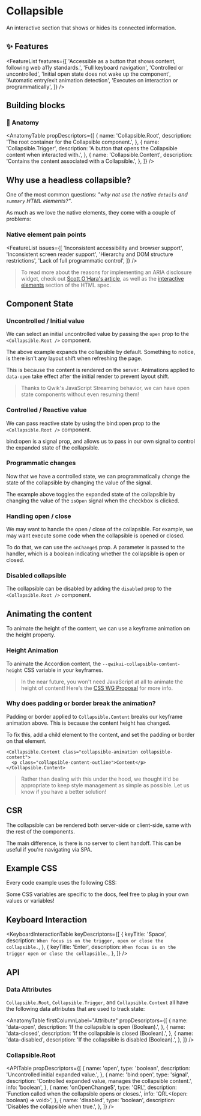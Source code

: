 

<StatusBanner status={statusByComponent.headless.Collapsible} />

# Collapsible

An interactive section that shows or hides its connected information.

<ShowcaseHero />

## ✨ Features

<FeatureList
  features={[
    'Accessible as a button that shows content, following web a11y standards.',
    'Full keyboard navigation',
    'Controlled or uncontrolled',
    'Initial open state does not wake up the component',
    'Automatic entry/exit animation detection',
    'Executes on interaction or programmatically',
  ]}
/>

## Building blocks

<CodeSnippetBuildingBlocks />

### 🎨 Anatomy

<AnatomyTable
  propDescriptors={[
    {
      name: 'Collapsible.Root',
      description: 'The root container for the Collapsible component.',
    },
    {
      name: 'Collapsible.Trigger',
      description: 'A button that opens the Collapsible content when interacted with.',
    },
    {
      name: 'Collapsible.Content',
      description: 'Contains the content associated with a Collapsible.',
    },
  ]}
/>

## Why use a headless collapsible?

One of the most common questions: _"why not use the native `details` and `summary` HTML elements?"_.

As much as we love the native elements, they come with a couple of problems:

### Native element pain points

<FeatureList
  issues={[
    'Inconsistent accessibility and browser support',
    'Inconsistent screen reader support',
    'Hierarchy and DOM structure restrictions',
    'Lack of full programmatic control',
  ]}
/>

> To read more about the reasons for implementing an ARIA disclosure widget, check out [Scott O'Hara's article](https://www.scottohara.me/blog/2022/09/12/details-summary.html), as well as the [interactive elements](https://html.spec.whatwg.org/multipage/interactive-elements.html#interactive-elements) section of the HTML spec.

## Component State

### Uncontrolled / Initial value

We can select an initial uncontrolled value by passing the `open` prop to the `<Collapsible.Root />` component.

<ShowcaseOpen />

The above example expands the collapsible by default. Something to notice, is there isn't any layout shift when refreshing the page.

This is because the content is rendered on the server. Animations applied to `data-open` take effect after the initial render to prevent layout shift.

> Thanks to Qwik's JavaScript Streaming behavior, we can have open state components without even resuming them!

### Controlled / Reactive value

We can pass reactive state by using the bind:open prop to the `<Collapsible.Root />` component.

<ShowcaseBindOpen />

bind:open is a signal prop, and allows us to pass in our own signal to control the expanded state of the collapsible.

### Programmatic changes

Now that we have a controlled state, we can programmatically change the state of the collapsible by changing the value of the signal.

<ShowcaseProgrammatic />

The example above toggles the expanded state of the collapsible by changing the value of the `isOpen` signal when the checkbox is clicked.

### Handling open / close

We may want to handle the open / close of the collapsible. For example, we may want execute some code when the collapsible is opened or closed.

<ShowcaseOpenChange />

To do that, we can use the `onChange$` prop. A parameter is passed to the handler, which is a boolean indicating whether the collapsible is open or closed.

### Disabled collapsible

<ShowcaseDisabled />

The collapsible can be disabled by adding the `disabled` prop to the `<Collapsible.Root />` component.

## Animating the content

To animate the height of the content, we can use a keyframe animation on the height property.

<ShowcaseAnimation />

### Height Animation

To animate the Accordion content, the `--qwikui-collapsible-content-height` CSS variable in your keyframes.

<ShowcaseAnimation />

> In the near future, you won't need JavaScript at all to animate the height of content! Here's the [CSS WG Proposal](https://github.com/w3c/csswg-drafts/blob/main/css-values-5/calc-size-explainer.md) for more info.

<CodeSnippetAnimationsCss />

### Why does padding or border break the animation?

Padding or border applied to `Collapsible.Content` breaks our keyframe animation above. This is because the content height has changed.

To fix this, add a child element to the content, and set the padding or border on that element.

```tsx
<Collapsible.Content class="collapsible-animation collapsible-content">
  <p class="collapsible-content-outline">Content</p>
</Collapsible.Content>
```

> Rather than dealing with this under the hood, we thought it'd be appropriate to keep style management as simple as possible. Let us know if you have a better solution!

## CSR

The collapsible can be rendered both server-side or client-side, same with the rest of the components.

<ShowcaseCsr />

The main difference, is there is no server to client handoff. This can be useful if you're navigating via SPA.

## Example CSS

<CodeSnippetCollapsibleCss />

Every code example uses the following CSS:

Some CSS variables are specific to the docs, feel free to plug in your own values or variables!

## Keyboard Interaction

<KeyboardInteractionTable
  keyDescriptors={[
    {
      keyTitle: 'Space',
      description: `When focus is on the trigger, open or close the collapsible.`,
    },
    {
      keyTitle: 'Enter',
      description: `When focus is on the trigger open or close the collapsible.`,
    },
  ]}
/>

## API

### Data Attributes

`Collapsible.Root`, `Collapsible.Trigger`, and `Collapsible.Content` all have the following data attributes that are used to track state:

<AnatomyTable
  firstColumnLabel="Attribute"
  propDescriptors={[
    {
      name: 'data-open',
      description: 'If the collapsible is open (Boolean).',
    },
    {
      name: 'data-closed',
      description: 'If the collapsible is closed (Boolean).',
    },
    {
      name: 'data-disabled',
      description: 'If the collapsible is disabled (Boolean).',
    },
  ]}
/>

### Collapsible.Root

<APITable
  propDescriptors={[
    {
      name: 'open',
      type: 'boolean',
      description: 'Uncontrolled initial expanded value.',
    },
    {
      name: 'bind:open',
      type: 'signal',
      description: 'Controlled expanded value, manages the collapsible content.',
      info: 'boolean',
    },
    {
      name: 'onOpenChange$',
      type: 'QRL',
      description: 'Function called when the collapsible opens or closes.',
      info: 'QRL<(open: boolean) => void>',
    },
    {
      name: 'disabled',
      type: 'boolean',
      description: 'Disables the collapsible when true.',
    },
  ]}
/>

